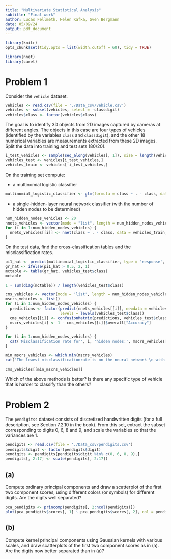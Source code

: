 ```yaml
---
title: "Multivariate Statistical Analysis"
subtitle: "Final work"
author: Lucas Fellmeth, Helen Kafka, Sven Bergmann
date: 05/09/24
output: pdf_document
---
```


```r
library(knitr)
opts_chunk$set(tidy.opts = list(width.cutoff = 60), tidy = TRUE)
```
```r
library(nnet)
library(caret)
```
# Problem 1

Consider the ``vehicle`` dataset.
```r
vehicles <- read.csv(file = './Data_csv/vehicle.csv')
vehicles <- subset(vehicles, select = -classdigit)
vehicles$class <- factor(vehicles$class)
```

The goal is to identify 3D objects from 2D images captured by cameras at different angles.
The objects in this case are four types of vehicles
(identified by the variables ``class`` and ``classdigit``),
and the other 18 numerical variables are measurements extracted from these 2D images.
Split the data into training and test sets (80/20).

```r
i_test_vehicles <- sample(seq_along(vehicles[, 1]), size = length(vehicles[, 1]) * 0.2)
vehicles_test <- vehicles[i_test_vehicles,]
vehicles_train <- vehicles[-i_test_vehicles,]
```

On the training set compute:

- a multinomial logistic classifier

```r
multinomial_logistic_classifier <- glm(formula = class ~ . - class, data = vehicles_train, family = binomial)
```

- a single-hidden-layer neural network classifier (with the number of hidden nodes to be determined)

```r
num_hidden_nodes_vehicles <- 20
nnets_vehicles <- vector(mode = "list", length = num_hidden_nodes_vehicles)
for (i in 1:num_hidden_nodes_vehicles) {
  nnets_vehicles[[i]] <- nnet(class ~ . - class, data = vehicles_train, size = i, trace = F)
}
```

On the test data,
find the cross-classification tables and the misclassification rates.

```r
pi1_hat <- predict(multinomial_logistic_classifier, type = 'response', newdata = vehicles_test)
gr_hat <- ifelse(pi1_hat > 0.5, 2, 1)
mctable <- table(gr_hat, vehicles_test$class)
mctable
```
```r
1 - sum(diag(mctable)) / length(vehicles_test$class)
```

```r
cms_vehicles <- vector(mode = 'list', length = num_hidden_nodes_vehicles)
mscrs_vehicles <- list()
for (i in 1:num_hidden_nodes_vehicles) {
  predictions <- factor(predict(nnets_vehicles[[i]], newdata = vehicles_test, type = 'class'),
                        levels = levels(vehicles_test$class))
  cms_vehicles[[i]] <- confusionMatrix(predictions, vehicles_test$class)
  mscrs_vehicles[i] <- 1 - cms_vehicles[[i]]$overall["Accuracy"]
}
```

```r
for (i in 1:num_hidden_nodes_vehicles) {
  cat('Misclassification rate for', i, 'hidden nodes:', mscrs_vehicles[[i]], '\n')
}
```

```r
min_mscrs_vehicles <- which.min(mscrs_vehicles)
cat('The lowest misclassificationrate is on the neural network \n with', min_mscrs_vehicles, 'hidden nodes and a rate of', mscrs_vehicles[[min_mscrs_vehicles]], '.')
```

```r
cms_vehicles[[min_mscrs_vehicles]]
```

Which of the above methods is better?
Is there any specific type of vehicle that is harder to classify than the others?


# Problem 2

The ``pendigitss`` dataset consists of discretized handwritten digits
(for a full description, see Section 7.2.10 in the book).
From this set, extract the subset corresponding to digits 0, 6, 8 and 9,
and scale the variables so that the variances are 1.

```r
pendigits <- read.csv(file = './Data_csv/pendigits.csv')
pendigits$digit <- factor(pendigits$digit)
pendigits <- pendigits[pendigits$digit %in% c(0, 6, 8, 9),]
pendigits[, 2:17] <- scale(pendigits[, 2:17])
```

## (a)
Compute ordinary principal components and draw a scatterplot of the first two component scores,
using different colors (or symbols) for different digits.
Are the digits well separated?

```r
pca_pendigits <- princomp(pendigits[, 2:ncol(pendigits)])
plot(pca_pendigits$scores[, 1] ~ pca_pendigits$scores[, 2], col = pendigits$digit, pch = 16)
```

## (b)
Compute kernel principal components using Gaussian kernels with various scales,
and draw scatterplots of the first two component scores as in (a).
Are the digits now better separated than in (a)?

